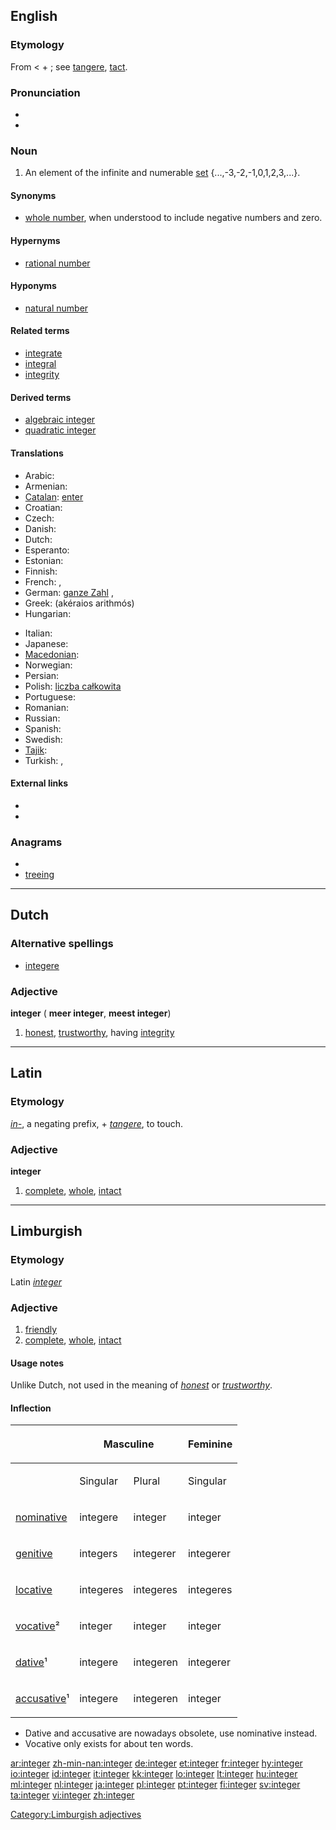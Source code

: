 ==English==
{{wikipedia}}

===Etymology===
From {{etyl|la}} {{term|integer|lang=la||untouched, unhurt, unchanged, sound, fresh, whole, entire, pure, honest}} < {{term|in}} + {{term|tangere||to touch}}; see [[tangere]], [[tact]].

===Pronunciation===
* {{pron|ˈɪn.tɪ.dʒə(ɹ)}}
* {{audio|en-us-integer.ogg|Audio (US)}}

===Noun===
{{en-noun}}

# {{arithmetic}} An element of the infinite and numerable [[set]] {...,-3,-2,-1,0,1,2,3,...}.

====Synonyms====
* [[whole number]], when understood to include negative numbers and zero.

====Hypernyms====
* [[rational number]]

====Hyponyms====
* [[natural number]]

====Related terms====
* [[integrate]]
* [[integral]]
* [[integrity]]

====Derived terms====
* [[algebraic integer]]
* [[quadratic integer]]

====Translations====
{{trans-top|integer}}
* Arabic: {{t-|ar|عدد صحیح}}
* Armenian: {{t-|hy|ամբողջ թիվ|tr=amboġǰ t’iv}}
* [[Catalan]]: [[enter#Catalan|enter]]
* Croatian: {{t-|hr|cijeli broj|m}}
* Czech: {{t-|cs|celé číslo|n}}
* Danish: {{t-|da|heltal|n}}
* Dutch: {{t-|nl|geheel getal|n}}
* Esperanto: {{t-|eo|entjero|xs=Esperanto}}
* Estonian: {{t+|et|täisarv}}
* Finnish: {{t+|fi|kokonaisluku}}
* French: {{t+|fr|entier|m}},  {{t+|fr|nombre entier}}
* German: [[ganze Zahl]] {{f}},  {{t+|de|Ganzzahl}}
* Greek: {{t+|el|ακέραιος αριθμός|m}} (akéraios arithmós)
* Hungarian: {{t+|hu|egész szám}}
{{trans-mid}}
* Italian: {{t+|it|intero|m}}
* Japanese: {{t+|ja|整数|tr=seisū}}
* [[Macedonian]]: {{t|mk|цел број|m|tr=cel brój}}
* Norwegian: {{t-|no|heltall|n}}
* Persian: {{t-|fa|عدد صحیح|xs=Persian}}
* Polish: [[liczba całkowita]] {{f}}
* Portuguese: {{t+|pt|inteiro|m}}
* Romanian: {{t-|ro|întreg|m}}
* Russian: {{t+|ru|целое число|n|tr=céloe čisló}}
* Spanish: {{t-|es|entero}}
* Swedish: {{t+|sv|heltal|n}}
* [[Tajik]]: {{t+|tg|адади саҳеҳ|sc=Cyrl|xs=Tajik}}
* Turkish: {{t|tr|tam sayı}},  {{t|tr|tamsayı}}
{{trans-bottom}}

====External links====
* {{R:Webster 1913}}
* {{R:Century 1911}}

===Anagrams===
* {{alphagram|eeginrt}}
* [[treeing#English|treeing]]

----

==Dutch==

===Alternative spellings===
* [[integere]]

===Adjective===
'''integer''' ({{compar}} '''meer integer''', {{superl}} '''meest integer''')

# [[honest]], [[trustworthy]], having [[integrity]]

----

==Latin==

===Etymology===
''[[in-#Latin|in-]]'', a negating prefix, + ''[[tangere]]'', to touch.

===Adjective===
'''integer'''

# [[complete]], [[whole]], [[intact]]

----

==Limburgish==

===Etymology===
Latin ''[[integer#Latin|integer]]''

===Adjective===
{{li-adj|comp=integerder}}

# [[friendly]]
# [[complete]], [[whole]], [[intact]]

====Usage notes====
Unlike Dutch, not used in the meaning of ''[[honest]]'' or ''[[trustworthy]]''.

====Inflection====
{| class="wikitable" style="text-align: center;"
|-
!
! colspan="2" | Masculine
! colspan="2" | Feminine
! colspan="2" | Neutral
|-
!
! Singular
! Plural
! Singular
! Plural
! Singular
! Plural
|-
! [[nominative]]
| integere
| integer
| integer
| integer
| integer
| integer
|-
! [[genitive]]
| integers
| integerer
| integerer
| integerer
| integers
| integerer
|-
! [[locative]]
| integeres
| integeres
| integeres
| integeres
| integeres
| integeres
|-
! [[vocative]]²
| integer
| integer
| integer
| integer
| integer
| integer
|-
! [[dative]]¹
| integere
| integeren
| integerer
| integeren
| integer
| integeren
|-
! [[accusative]]¹
| integere
| integeren
| integer
| integer
| integer
| integeren
|}
* Dative and accusative are nowadays obsolete, use nominative instead.
* Vocative only exists for about ten words.

[[Category:Limburgish adjectives]]

[[ar:integer]]
[[zh-min-nan:integer]]
[[de:integer]]
[[et:integer]]
[[fr:integer]]
[[hy:integer]]
[[io:integer]]
[[id:integer]]
[[it:integer]]
[[kk:integer]]
[[lo:integer]]
[[lt:integer]]
[[hu:integer]]
[[ml:integer]]
[[nl:integer]]
[[ja:integer]]
[[pl:integer]]
[[pt:integer]]
[[fi:integer]]
[[sv:integer]]
[[ta:integer]]
[[vi:integer]]
[[zh:integer]]